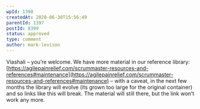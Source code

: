 ```yaml
---
wpId: 1398
createdAt: 2020-06-30T15:56:49
parentId: 1397
postId: 8399
status: approved
type: comment
author: mark-levison
---
```


Viashali – you’re welcome. We have more material in our reference library: [https://agilepainrelief.com/scrummaster-resources-and-references#maintenance](https://agilepainrelief.com/scrummaster-resources-and-references#maintenance) – with a caveat, in the next few months the library will evolve (its grown too large for the original container) and so links like this will break. The material will still there, but the link won’t work any more.
